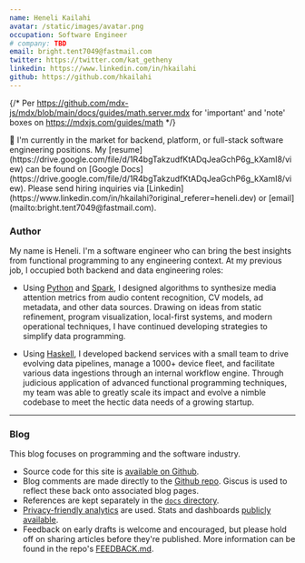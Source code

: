 ```yaml
---
name: Heneli Kailahi
avatar: /static/images/avatar.png
occupation: Software Engineer
# company: TBD
email: bright.tent7049@fastmail.com
twitter: https://twitter.com/kat_getheny
linkedin: https://www.linkedin.com/in/hkailahi
github: https://github.com/hkailahi
---
```

{/* Per https://github.com/mdx-js/mdx/blob/main/docs/guides/math.server.mdx for 'important' and 'note' boxes on https://mdxjs.com/guides/math */}

<Note type='info'>
👋 I'm currently in the market for backend, platform, or full-stack software engineering positions. My [resume](https://drive.google.com/file/d/1R4bgTakzudfKtADqJeaGchP6g_kXamI8/view) can be found on [Google Docs](https://drive.google.com/file/d/1R4bgTakzudfKtADqJeaGchP6g_kXamI8/view). Please send hiring inquiries via [Linkedin](https://www.linkedin.com/in/hkailahi?original_referer=heneli.dev) or [email](mailto:bright.tent7049@fastmail.com).
</Note>

### Author

My name is Heneli. I'm a software engineer who can bring the best insights from functional programming to any engineering context. At my previous job, I occupied both backend and data engineering roles:

* Using [Python](https://www.python.org/) and [Spark](https://spark.apache.org/), I designed algorithms to synthesize media attention metrics from audio content recognition, CV models, ad metadata, and other data sources. Drawing on ideas from static refinement, program visualization, local-first systems, and modern operational techniques, I have continued developing strategies to simplify data programming.

* Using [Haskell](https://www.haskell.org/), I developed backend services with a small team to drive evolving data pipelines, manage a 1000+ device fleet, and facilitate various data ingestions through an internal workflow engine. Through judicious application of advanced functional programming techniques, my team was able to greatly scale its impact and evolve a nimble codebase to meet the hectic data needs of a growing startup.

---

### Blog

This blog focuses on programming and the software industry.

- Source code for this site is [available on Github](https://github.com/hkailahi/heneli.dev).
- Blog comments are made directly to the [Github repo](https://github.com/hkailahi/heneli.dev/discussions). Giscus is used to reflect these back onto associated blog pages.
- References are kept separately in the [`docs` directory](https://github.com/hkailahi/heneli.dev/tree/main/docs).
- [Privacy-friendly analytics](https://plausible.io/privacy-focused-web-analytics) are used. Stats and dashboards [publicly available](https://plausible.io/heneli.dev/).
- Feedback on early drafts is welcome and encouraged, but please hold off on sharing articles before they're published. More information can be found in the repo's [FEEDBACK.md](https://github.com/hkailahi/heneli.dev/blob/main/FEEDBACK.md).
